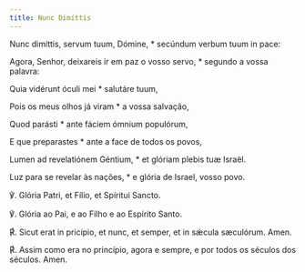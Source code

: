 ```yaml
---
title: Nunc Dimíttis
---
```


<div class="side-by-side not-content">

Nunc dimíttis, servum tuum, Dómine, \* secúndum verbum tuum in pace:

Agora, Senhor, deixareis ir em paz o vosso servo, \* segundo a vossa palavra:

Quia vidérunt óculi mei \* salutáre tuum,

Pois os meus olhos já viram \* a vossa salvação,

Quod parásti \* ante fáciem ómnium populórum,

E que preparastes \* ante a face de todos os povos,

Lumen ad revelatiónem Géntium, \* et glóriam plebis tuæ Israël.

Luz para se revelar às nações, \* e glória de Israel, vosso povo.

℣. Glória Patri, et Fílio, et Spíritui Sancto.

℣. Glória ao Pai, e ao Filho e ao Espírito Santo.

<span class="text-red-500">℟.</span> Sicut erat in pricípio, et nunc, et semper,
et in sǽcula sæculórum. Amen.

<span class="text-red-500">℟.</span> Assim como era no princípio, agora e sempre,
e por todos os séculos dos séculos. Amen.

</div>
